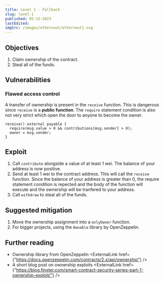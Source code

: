 ```yaml
---
title: Level 1 - Fallback
slug: level-1
published: 05-15-2023
lastEdited:
imgSrc: /images/ethernaut/ethernaut1.svg
---
```


## Objectives

1. Claim ownership of the contract.
2. Steal all of the funds.

## Vulnerabilities

### Flawed access control

A transfer of ownership is present in the `receive` function. This is dangerous since `receive` is a **public
function**. The `require` statement condition is also not very strict which open the door to anyone to become the
owner.

```solidity
receive() external payable {
  require(msg.value > 0 && contributions[msg.sender] > 0);
  owner = msg.sender;
}
```

## Exploit

1. Call `contribute` alongside a value of at least 1 wei. The balance of your address is now positive.
2. Send at least 1 wei to the contract address. This will call the `receive` function. Since the balance
   of your address is greater than 0, the require statement condition is repected and the body of the function
   will execute and the ownership will be tranfered to your address.
3. Call `withdraw` to steal all of the funds.

## Suggested mitigation

1. Move the ownership assignment into a `onlyOwner` function.
2. For bigger projects, using the `Ownable` library by OpenZeppelin.

## Further reading

- Ownership library from OpenZeppelin <ExternalLink href={"https://docs.openzeppelin.com/contracts/2.x/api/ownership"} />
- A short blog post on ownership exploits <ExternalLink href={"https://blog.finxter.com/smart-contract-security-series-part-1-ownership-exploit/"} />
